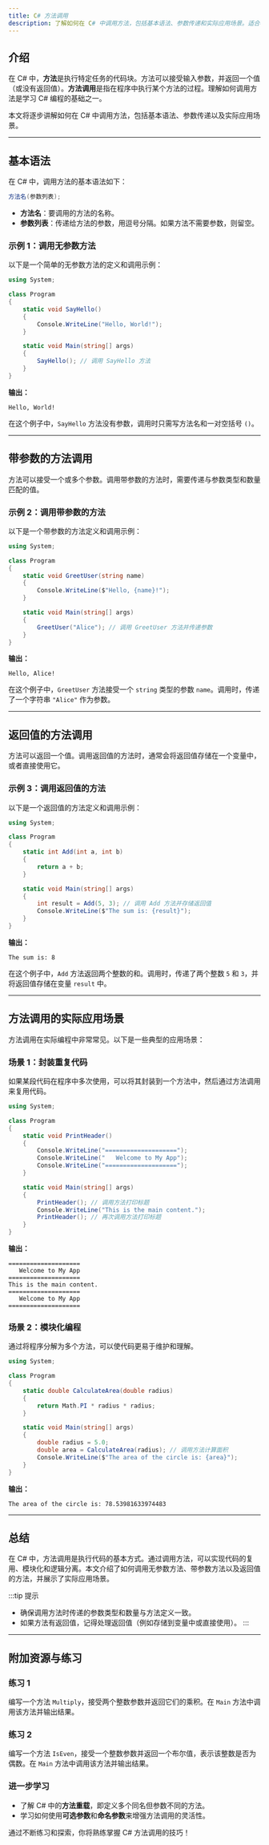 ```yaml
---
title: C# 方法调用
description: 了解如何在 C# 中调用方法，包括基本语法、参数传递和实际应用场景。适合初学者学习 C# 函数的基础知识。
---
```


## 介绍

在 C# 中，**方法**是执行特定任务的代码块。方法可以接受输入参数，并返回一个值（或没有返回值）。**方法调用**是指在程序中执行某个方法的过程。理解如何调用方法是学习 C# 编程的基础之一。

本文将逐步讲解如何在 C# 中调用方法，包括基本语法、参数传递以及实际应用场景。

---

## 基本语法

在 C# 中，调用方法的基本语法如下：

```csharp
方法名(参数列表);
```

- **方法名**：要调用的方法的名称。
- **参数列表**：传递给方法的参数，用逗号分隔。如果方法不需要参数，则留空。

### 示例 1：调用无参数方法

以下是一个简单的无参数方法的定义和调用示例：

```csharp
using System;

class Program
{
    static void SayHello()
    {
        Console.WriteLine("Hello, World!");
    }

    static void Main(string[] args)
    {
        SayHello(); // 调用 SayHello 方法
    }
}
```

**输出：**

```
Hello, World!
```

在这个例子中，`SayHello` 方法没有参数，调用时只需写方法名和一对空括号 `()`。

---

## 带参数的方法调用

方法可以接受一个或多个参数。调用带参数的方法时，需要传递与参数类型和数量匹配的值。

### 示例 2：调用带参数的方法

以下是一个带参数的方法定义和调用示例：

```csharp
using System;

class Program
{
    static void GreetUser(string name)
    {
        Console.WriteLine($"Hello, {name}!");
    }

    static void Main(string[] args)
    {
        GreetUser("Alice"); // 调用 GreetUser 方法并传递参数
    }
}
```

**输出：**

```
Hello, Alice!
```

在这个例子中，`GreetUser` 方法接受一个 `string` 类型的参数 `name`。调用时，传递了一个字符串 `"Alice"` 作为参数。

---

## 返回值的方法调用

方法可以返回一个值。调用返回值的方法时，通常会将返回值存储在一个变量中，或者直接使用它。

### 示例 3：调用返回值的方法

以下是一个返回值的方法定义和调用示例：

```csharp
using System;

class Program
{
    static int Add(int a, int b)
    {
        return a + b;
    }

    static void Main(string[] args)
    {
        int result = Add(5, 3); // 调用 Add 方法并存储返回值
        Console.WriteLine($"The sum is: {result}");
    }
}
```

**输出：**

```
The sum is: 8
```

在这个例子中，`Add` 方法返回两个整数的和。调用时，传递了两个整数 `5` 和 `3`，并将返回值存储在变量 `result` 中。

---

## 方法调用的实际应用场景

方法调用在实际编程中非常常见。以下是一些典型的应用场景：

### 场景 1：封装重复代码

如果某段代码在程序中多次使用，可以将其封装到一个方法中，然后通过方法调用来复用代码。

```csharp
using System;

class Program
{
    static void PrintHeader()
    {
        Console.WriteLine("====================");
        Console.WriteLine("   Welcome to My App");
        Console.WriteLine("====================");
    }

    static void Main(string[] args)
    {
        PrintHeader(); // 调用方法打印标题
        Console.WriteLine("This is the main content.");
        PrintHeader(); // 再次调用方法打印标题
    }
}
```

**输出：**

```
====================
   Welcome to My App
====================
This is the main content.
====================
   Welcome to My App
====================
```

### 场景 2：模块化编程

通过将程序分解为多个方法，可以使代码更易于维护和理解。

```csharp
using System;

class Program
{
    static double CalculateArea(double radius)
    {
        return Math.PI * radius * radius;
    }

    static void Main(string[] args)
    {
        double radius = 5.0;
        double area = CalculateArea(radius); // 调用方法计算面积
        Console.WriteLine($"The area of the circle is: {area}");
    }
}
```

**输出：**

```
The area of the circle is: 78.53981633974483
```

---

## 总结

在 C# 中，方法调用是执行代码的基本方式。通过调用方法，可以实现代码的复用、模块化和逻辑分离。本文介绍了如何调用无参数方法、带参数方法以及返回值的方法，并展示了实际应用场景。

:::tip 提示
- 确保调用方法时传递的参数类型和数量与方法定义一致。
- 如果方法有返回值，记得处理返回值（例如存储到变量中或直接使用）。
:::

---

## 附加资源与练习

### 练习 1
编写一个方法 `Multiply`，接受两个整数参数并返回它们的乘积。在 `Main` 方法中调用该方法并输出结果。

### 练习 2
编写一个方法 `IsEven`，接受一个整数参数并返回一个布尔值，表示该整数是否为偶数。在 `Main` 方法中调用该方法并输出结果。

### 进一步学习
- 了解 C# 中的**方法重载**，即定义多个同名但参数不同的方法。
- 学习如何使用**可选参数**和**命名参数**来增强方法调用的灵活性。

通过不断练习和探索，你将熟练掌握 C# 方法调用的技巧！
